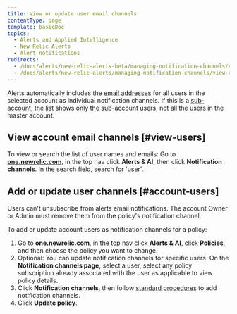 ```yaml
---
title: View or update user email channels
contentType: page
template: basicDoc
topics:
  - Alerts and Applied Intelligence
  - New Relic Alerts
  - Alert notifications
redirects:
  - /docs/alerts/new-relic-alerts-beta/managing-notification-channels/view-or-update-user-email-channels
  - /docs/alerts/new-relic-alerts/managing-notification-channels/view-or-update-user-email-channels
---
```


Alerts automatically includes the [email addresses](/docs/alerts/new-relic-alerts-beta/managing-notification-channels/notification-channels-controlling-where-send-alerts#email) for all users in the selected account as individual notification channels. If this is a [sub-account](/docs/accounts-partnerships/accounts/account-setup/creating-sub-accounts), the list shows only the sub-account users, not all the users in the master account.

## View account email channels [#view-users]

To view or search the list of user names and emails: Go to **[one.newrelic.com](https://one.newrelic.com/ "Link opens in a new window.")**, in the top nav click **Alerts & AI**, then click **Notification channels**. In the search field, search for 'user'.

## Add or update user channels [#account-users]

Users can't unsubscribe from alerts email notifications. The account Owner or Admin must remove them from the policy's notification channel.

To add or update account users as notification channels for a policy:

1. Go to **[one.newrelic.com](https://one.newrelic.com/ "Link opens in a new window.")**, in the top nav click **Alerts & AI**, click **Policies**, and then choose the policy you want to change.
2. Optional: You can update notification channels for specific users. On the **Notification channels page,** select a user, select any policy subscription already associated with the user as applicable to view policy details.
3. Click **Notification channels**, then follow [standard procedures](/docs/alerts/new-relic-alerts-beta/managing-notification-channels/add-or-remove-policy-channels) to add notification channels.
4. Click **Update policy**.

